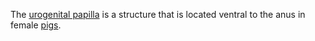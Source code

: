 The [[urogenital papilla]] is a structure that is located ventral to the anus in female [[pigs]].
{{zoology-med-stub}}